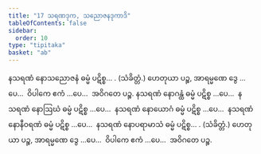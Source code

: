 ```yaml
---
title: "17 သရဏဒုက, သညောဇနဒုကာဒိ"
tableOfContents: false
sidebar:
  order: 10
type: "tipitaka"
basket: "ab"
---
```



<DynamicBreadcrumb />

<Division number="48">

<Paragraph number="169">
နသရဏံ နောသညောဇနံ ဓမ္မံ ပဋိစ္စ… . (သံခိတ္တံ.)
</Paragraph>

<Paragraph number="170">
ဟေတုယာ ပဉ္စ, အာရမ္မဏေ ဒွေ …ပေ…  ဝိပါကေ ဧကံ …ပေ…  အဝိဂတေ ပဉ္စ.
</Paragraph>

</Division>
<Division number="49">

<Paragraph number="171">
နသရဏံ နောဂန္ထံ ဓမ္မံ ပဋိစ္စ …ပေ…  နသရဏံ နောဩဃံ ဓမ္မံ ပဋိစ္စ …ပေ…  နသရဏံ နောယောဂံ ဓမ္မံ ပဋိစ္စ …ပေ…  နသရဏံ နောနီဝရဏံ ဓမ္မံ ပဋိစ္စ …ပေ…  နသရဏံ နောပရာမာသံ ဓမ္မံ ပဋိစ္စ… . (သံခိတ္တံ.)
</Paragraph>

<Paragraph number="172">
ဟေတုယာ ပဉ္စ, အာရမ္မဏေ ဒွေ …ပေ…  ဝိပါကေ ဧကံ …ပေ…  အဝိဂတေ ပဉ္စ.
</Paragraph>
</Division>
